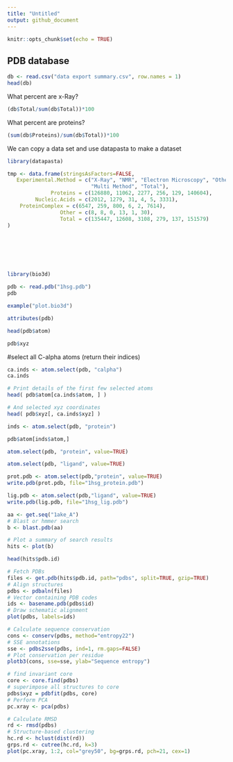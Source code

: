 ```yaml
---
title: "Untitled"
output: github_document
---
```


```r
knitr::opts_chunk$set(echo = TRUE)
```

## PDB database

```r
db <- read.csv("data export summary.csv", row.names = 1)
head(db)
```

What percent are x-Ray?
```r
(db$Total/sum(db$Total))*100

```

What percent are proteins?
```r
(sum(db$Proteins)/sum(db$Total))*100
```

We can copy a data set and use datapasta to make a dataset
```r
library(datapasta)

tmp <- data.frame(stringsAsFactors=FALSE, 
   Experimental.Method = c("X-Ray", "NMR", "Electron Microscopy", "Other",
                           "Multi Method", "Total"),
              Proteins = c(126880, 11062, 2277, 256, 129, 140604),
         Nucleic.Acids = c(2012, 1279, 31, 4, 5, 3331),
    ProteinComplex = c(6547, 259, 800, 6, 2, 7614),
                 Other = c(8, 8, 0, 13, 1, 30),
                 Total = c(135447, 12608, 3108, 279, 137, 151579)
)







```

```r

```


```r
library(bio3d)

pdb <- read.pdb("1hsg.pdb")
pdb
```

```r
example("plot.bio3d")
```

```r
attributes(pdb)
```

```r
head(pdb$atom)
```

```r
pdb$xyz
```


#select all C-alpha atoms (return their indices)
```r
ca.inds <- atom.select(pdb, "calpha")
ca.inds

```


```r
# Print details of the first few selected atoms
head( pdb$atom[ca.inds$atom, ] )

```


```r
# And selected xyz coordinates
head( pdb$xyz[, ca.inds$xyz] )
```




```r
inds <- atom.select(pdb, "protein")

```

```r
pdb$atom[inds$atom,]
```


```r
atom.select(pdb, "protein", value=TRUE)

```

```r
atom.select(pdb, "ligand", value=TRUE)
```


```r
prot.pdb <- atom.select(pdb,"protein", value=TRUE)
write.pdb(prot.pdb, file="1hsg_protein.pdb")

```

```r
lig.pdb <- atom.select(pdb,"ligand", value=TRUE)
write.pdb(lig.pdb, file="1hsg_lig.pdb")

```


```r
aa <- get.seq("1ake_A")
# Blast or hmmer search 
b <- blast.pdb(aa)
```
```r
# Plot a summary of search results
hits <- plot(b)
```

```r
head(hits$pdb.id)
```



```r
# Fetch PDBs
files <- get.pdb(hits$pdb.id, path="pdbs", split=TRUE, gzip=TRUE)
# Align structures
pdbs <- pdbaln(files)
# Vector containing PDB codes
ids <- basename.pdb(pdbs$id)
# Draw schematic alignment
plot(pdbs, labels=ids)
```


```r
# Calculate sequence conservation
cons <- conserv(pdbs, method="entropy22")
# SSE annotations
sse <- pdbs2sse(pdbs, ind=1, rm.gaps=FALSE)
# Plot conservation per residue
plotb3(cons, sse=sse, ylab="Sequence entropy")
```



```r
# find invariant core
core <- core.find(pdbs)
# superimpose all structures to core
pdbs$xyz = pdbfit(pdbs, core)
# Perform PCA
pc.xray <- pca(pdbs)
```


```r
# Calculate RMSD
rd <- rmsd(pdbs)
# Structure-based clustering
hc.rd <- hclust(dist(rd))
grps.rd <- cutree(hc.rd, k=3)
plot(pc.xray, 1:2, col="grey50", bg=grps.rd, pch=21, cex=1)

```

